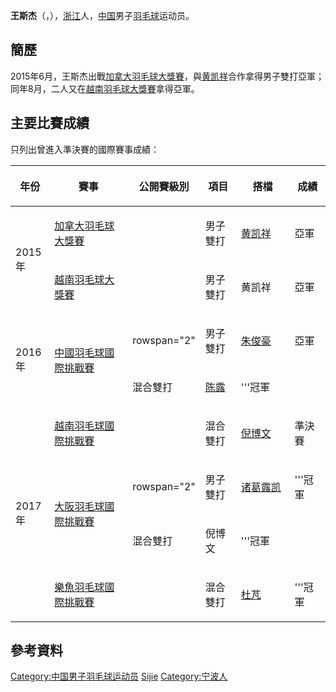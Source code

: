 {{noteTA|G1=Badminton}}
{{Infobox 羽球選手
| playername              = 王斯杰
| image                   = 
| size                    = 
| caption                 = 
| birth_name              = 
| date_of_birth           = {{birth_date_and_age|1989|12|31}}
| place_of_birth          = {{CHN}}[[浙江省|浙江省]]
| residence               =
| height                  = 
| weight                  = 
| handedness              = 
| country                 = {{CHN}}
| years_intldebut         =
| years_started           = 
| coach                   = 
| event                   = 男子雙打、混合雙打
| highest_ranking         = 第68位（男雙-[[黄凯祥|黄凯祥]]）
| date_of_highest_ranking = 2016年4月21日 <ref name="ranking">{{en}}[http://bwfcontent.tournamentsoftware.com/ranking/player.aspx?id=11835&player=661976 BWF World Ranking - Ranking of WANG Sijie (89824)]</ref>
| current_ranking         = 第148位（男雙-[[黄凯祥|黄凯祥]]）<br/>第262位（男雙-[[朱俊豪|朱俊豪]]）<br/>第223位（混雙-[[陈露_(羽毛球运动员)|陈露]]）
| date_of_current_ranking = 2016年9月8日<ref>{{en}}[http://bwfcontent.tournamentsoftware.com/ranking/category.aspx?id=11835&category=474 BWF World Ranking - BWF世界排名榜 (9/8/2016) - Men's doubles] {{Wayback|url=http://bwfcontent.tournamentsoftware.com/ranking/category.aspx?id=11835&category=474 |date=20170305004722 }}</ref><ref>{{en}}[http://bwfcontent.tournamentsoftware.com/ranking/category.aspx?id=11835&category=476 BWF World Ranking - BWF世界排名榜 (9/8/2016) - Mixed doubles] {{Wayback|url=http://bwfcontent.tournamentsoftware.com/ranking/category.aspx?id=11835&category=476 |date=20170305005549 }}</ref>
| played                  = 16勝–7負（男雙）<br/>5勝–3負（混雙）
| titles                  = 
| bwf_profile             = E61EDABB-1127-4582-88BF-FF16308C7B56
| bwf_id                  = 89824
| updated                 = 2016年9月10日
}}
{{MedalTableTop}}
{{MedalSport | 男子[[羽毛球|羽毛球]]}}
{{MedalCountry | {{CHN}}}}
{{MedalCountry | {{CHN}}浙江省}}
{{MedalCompetition | [[中华人民共和国全国运动会|中华人民共和国全国运动会]]}}
{{MedalBronze| [[中华人民共和国第十三届运动会|2017年 天津]] | [[中華人民共和國第十三屆全運會羽毛球比賽|男子雙打]] }}
{{MedalBottom}}
'''王斯杰'''（{{lang|en|'''WANG Sijie'''}}，{{bd|1989年|12月31日|||catIdx=W王}}），[[浙江|浙江]]人，[[中国|中国]]男子[[羽毛球|羽毛球]]运动员。

== 簡歷 ==
2015年6月，王斯杰出戰[[2015年加拿大羽毛球大獎賽|加拿大羽毛球大獎賽]]，與[[黄凯祥|黄凯祥]]合作拿得男子雙打亞軍；同年8月，二人又在[[2015年越南羽毛球大獎賽|越南羽毛球大獎賽]]拿得亞軍。

==主要比賽成績==
只列出曾進入準決賽的國際賽事成績：
{| class=wikitable style="text-align:center; font-size:small;" 
!width="50"|年份
!width="180"|賽事
!width="80"|公開賽級別
!width="60"|項目
!width="100"|搭檔
!width="50"|成績
|-
!rowspan="2"|2015年
|[[2015年加拿大羽毛球大獎賽|加拿大羽毛球大獎賽]]
|{{BWFGP}}
|男子雙打
|[[黄凯祥|黄凯祥]]
|bgcolor="silver"|亞軍
|-
|[[2015年越南羽毛球大獎賽|越南羽毛球大獎賽]]
|{{BWFGP}}
|男子雙打
|黄凯祥
|bgcolor="silver"|亞軍
|-
!rowspan="2"|2016年
|rowspan="2"|[[2016年中國羽毛球國際挑戰賽|中國羽毛球國際挑戰賽]]
|rowspan="2" {{BWFIC}}
|男子雙打
|[[朱俊豪|朱俊豪]]
|bgcolor="silver"|亞軍
|-
|混合雙打
|[[陈露_(羽毛球运动员)|陈露]]
|bgcolor="gold"|'''冠軍
|-
!rowspan="4"|2017年
|[[2017年越南羽毛球國際挑戰賽|越南羽毛球國際挑戰賽]]
|{{BWFIC}}
|混合雙打
|[[倪博文|倪博文]]
|bgcolor="#b8860b"|準決賽
|-
|rowspan="2"|[[2017年大阪羽毛球國際挑戰賽|大阪羽毛球國際挑戰賽]]
|rowspan="2" {{BWFIC}}
|男子雙打
|[[诸葛露凯|诸葛露凯]]
|bgcolor="gold"|'''冠軍
|-
|混合雙打
|倪博文
|bgcolor="gold"|'''冠軍
|-
|[[2017年樂魚羽毛球國際挑戰賽|樂魚羽毛球國際挑戰賽]]
|{{BWFIC}}
|混合雙打
|[[杜芃|杜芃]]
|bgcolor="gold"|'''冠軍
|}
{{BWF賽事級別索引}}

==參考資料==
{{Reflist}}

{{DEFAULTSORT:WANG Sijie}}
[[Category:中国男子羽毛球运动员|Category:中国男子羽毛球运动员]]
[[Category:王姓|Sijie]]
[[Category:宁波人|Category:宁波人]]